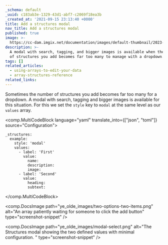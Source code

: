 ```yaml
---
_schema: default
_uuid: c183ab3e-1329-43d1-abf7-c2069f18ea3b
_created_at: '2021-09-15 23:13:40 +0000'
title: Add a structures modal
nav_title: Add a structures modal
published: true
image: >-
  https://cc-dam.imgix.net/documentation/images/default-thumbnail/2023-Q4/CloudCannon-Documentation-Thumbnail.png
description: >-
  A modal with search, tagging, and bigger images is available when the number
  of structures you add becomes far too many to manage with a dropdown.
tags: []
related_articles:
  - using-arrays-to-edit-your-data
  - array-structures-reference
related_links:
---
```

Sometimes the number of structures you add becomes far too many for a dropdown. A modal with search, tagging and bigger images is available for this situation. For this we set the `style` key to `modal` at the same level as our `values` array.

<comp.MultiCodeBlock language="yaml" translate_into={["json", "toml"]} source="Configuration">
```
_structures:
  example:
    style: 'modal'
    values:
      - label: 'First'
        value: 
          name:
          description:
          image:
      - label: 'Second'
        value: 
          heading:
          subtext:
```
</comp.MultiCodeBlock>

<comp.DocsImage path="ye_olde_images/two-options-two-items.png" alt="An array patiently waiting for someone to click the add button" type="screenshot-snippet" />

<comp.DocsImage path="ye_olde_images/modal-select.png" alt="The Structures modal showing the two defined values with minimal configuration. " type="screenshot-snippet" />
